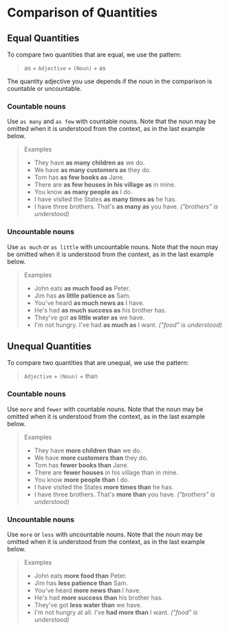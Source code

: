# Comparison of Quantities

## Equal Quantities

To compare two quantities that are equal, we use the pattern:

> as + `Adjective` + `(Noun)` + as

The quantity adjective you use depends if the noun in the comparison is countable or uncountable.

### Countable nouns

Use `as many` and `as few` with countable nouns. Note that the noun may be omitted when it is understood from the context, as in the last example below.

> Examples
>
> - They have **as many children as** we do.
> - We have **as many customers as** they do.
> - Tom has **as few books as** Jane.
> - There are **as few houses in his village as** in mine.
> - You know **as many people as** I do.
> - I have visited the States **as many times as** he has.
> - I have three brothers. That's **as many as** you have. _("brothers" is understood)_

### Uncountable nouns

Use `as much` or `as little` with uncountable nouns. Note that the noun may be omitted when it is understood from the context, as in the last example below.

> Examples
>
> - John eats **as much food as** Peter.
> - Jim has **as little patience as** Sam.
> - You've heard **as much news as** I have.
> - He's had **as much success as** his brother has.
> - They've got **as little water as** we have.
> - I'm not hungry. I've had **as much as** I want. _("food" is understood)_

## Unequal Quantities

To compare two quantities that are unequal, we use the pattern:

> `Adjective` + `(Noun)` + than

### Countable nouns

Use `more` and `fewer` with countable nouns. Note that the noun may be omitted when it is understood from the context, as in the last example below.

> Examples
>
> - They have **more children than** we do.
> - We have **more customers than** they do.
> - Tom has **fewer books than** Jane.
> - There are **fewer houses** in his village than in mine.
> - You know **more people than** I do.
> - I have visited the States **more times than** he has.
> - I have three brothers. That's **more than** you have. _("brothers" is understood)_

### Uncountable nouns

Use `more` or `less` with uncountable nouns. Note that the noun may be omitted when it is understood from the context, as in the last example below.

> Examples
>
> - John eats **more food than** Peter.
> - Jim has **less patience than** Sam.
> - You've heard **more news than** I have.
> - He's had **more success than** his brother has.
> - They've got **less water than** we have.
> - I'm not hungry at all. I've **had more than** I want. _("food" is understood)_
